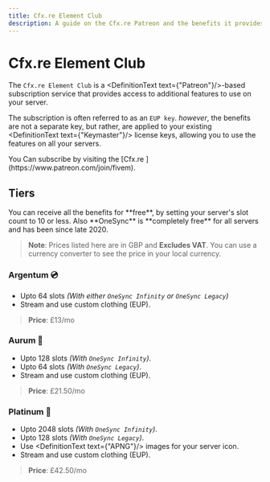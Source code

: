 ```yaml
---
title: Cfx.re Element Club
description: A guide on the Cfx.re Patreon and the benefits it provides.
---
```


# Cfx.re Element Club

The `Cfx.re Element Club` is a <DefinitionText text={"Patreon"}/>-based subscription service that provides access to additional features to use on your server.

The subscription is often referred to as an `EUP key`. *however*, the benefits are not a separate key,
but rather, are applied to your existing <DefinitionText text={"Keymaster"}/> license keys, allowing you to use the features on all your servers.

<Callout type="info">
    You Can subscribe by visiting the [Cfx.re <DefinitionText text={"Patreon"}/>](https://www.patreon.com/join/fivem).
</Callout>

## Tiers

<Callout type="info">
    You can receive all the benefits for **free**, by setting your server's slot count to 10 or less. Also
    **OneSync** is **completely free** for all servers and has been since late 2020.
</Callout>

> **Note**: Prices listed here are in GBP and **Excludes VAT**. You can use a currency converter to see the price in your local currency.

### Argentum 💿
- Upto 64 slots *(With either `OneSync Infinity` or `OneSync Legacy`)*
- Stream and use custom clothing (EUP).

> **Price**: £13/mo

### Aurum 📀

- Upto 128 slots *(With `OneSync Infinity`)*.
- Upto 64 slots *(With `OneSync Legacy`)*.
- Stream and use custom clothing (EUP).

> **Price**: £21.50/mo

### Platinum  🌟

- Upto 2048 slots *(With `OneSync Infinity`)*.
- Upto 128 slots *(With `OneSync Legacy`)*.
- Use <DefinitionText text={"APNG"}/> images for your server icon.
- Stream and use custom clothing (EUP).

> **Price**: £42.50/mo